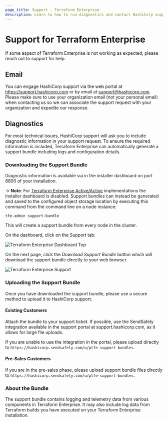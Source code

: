 ```yaml
---
page_title: Support - Terraform Enterprise
description: Learn to how to run diagnostics and contact HashiCorp support.
---
```


# Support for Terraform Enterprise

If some aspect of Terraform Enterprise is not working as
expected, please reach out to support for help.

## Email

You can engage HashiCorp support via the web portal at <https://support.hashicorp.com> or
by email at <support@hashicorp.com>. Please make sure
to use your organization email (not your personal email) when contacting us so
we can associate the support request with your organization and expedite our
response.

## Diagnostics

For most technical issues, HashiCorp support will ask you to include diagnostic
information in your support request. To ensure the required information is included,
Terraform Enterprise can automatically generate a support bundle including logs and configuration details.

### Downloading the Support Bundle

Diagnostic information is available via in the installer dashboard on port 8800 of your installation.

-> **Note**: For [Terraform Enterprise Active/Active](/terraform/enterprise/install/automated/active-active) implementations the
installer dashboard is disabled. Support bundles can instead be generated and saved to the configured
object storage location by executing this command from the command line on a node instance:

```
tfe-admin support-bundle
```

This will create a support bundle from every node in the cluster.

On the dashboard, click on the Support tab:

![Terraform Enterprise Dashboard Top](/img/docs/tfe-dashboard.png)

On the next page, click the _Download Support Bundle_ button which will download the support bundle directly to your web browser.

![Terraform Enterprise Support](/img/docs/tfe-support.png)

### Uploading the Support Bundle

Once you have downloaded the support bundle, please use a secure method to upload it to HashiCorp support.

#### Existing Customers

Attach the bundle to your support ticket. If possible, use the SendSafely integration available in the support portal at support.hashicorp.com, as it allows for large file uploads.

If you are unable to use the integration in the portal, please upload directly to `https://hashicorp.sendsafely.com/u/ptfe-support-bundles`.

#### Pre-Sales Customers

If you are in the pre-sales phase, please upload support bundle files directly to `https://hashicorp.sendsafely.com/u/ptfe-support-bundles`.

### About the Bundle

The support bundle contains logging and telemetry data from various components
in Terraform Enterprise. It may also include log data from Terraform builds you have executed on your Terraform Enterprise installation.

